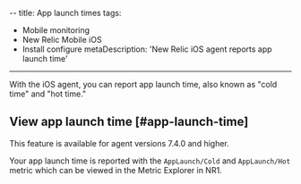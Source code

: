 --
title: App launch times
tags:
  - Mobile monitoring
  - New Relic Mobile iOS
  - Install configure
metaDescription: 'New Relic iOS agent reports app launch time'
---

With the iOS agent, you can report app launch time, also known as "cold time" and "hot time." 

## View app launch time [#app-launch-time]

<Callout variant="important">
This feature is available for agent versions 7.4.0 and higher.
</Callout>

Your app launch time is reported with the `AppLaunch/Cold` and `AppLaunch/Hot` metric which can be viewed in the Metric Explorer in NR1.

